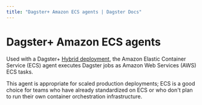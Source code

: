 ```yaml
---
title: "Dagster+ Amazon ECS agents | Dagster Docs"
---
```


# Dagster+ Amazon ECS agents

Used with a Dagster+ [Hybrid deployment](/dagster-plus/deployment/hybrid), the Amazon Elastic Container Service (ECS) agent executes Dagster jobs as Amazon Web Services (AWS) ECS tasks.

This agent is appropriate for scaled production deployments; ECS is a good choice for teams who have already standardized on ECS or who don't plan to run their own container orchestration infrastructure.

<ArticleList>
  <ArticleListItem
    title="Creating an Amazon ECS agent in a new VPC (Recommended)"
    href="/dagster-plus/deployment/agents/amazon-ecs/creating-ecs-agent-new-vpc"
  ></ArticleListItem>
  <ArticleListItem
    title="Creating an Amazon ECS agent in an existing VPC"
    href="dagster-plus/deployment/agents/amazon-ecs/creating-ecs-agent-existing-vpc"
  ></ArticleListItem>
  <ArticleListItem
    title="Manually provisioning an Amazon ECS agent (Advanced)"
    href="/dagster-plus/deployment/agents/amazon-ecs/manually-provisioning-ecs-agent"
  ></ArticleListItem>
  <ArticleListItem
    title="Amazon ECS agent configuration reference"
    href="/dagster-plus/deployment/agents/amazon-ecs/configuration-reference"
  ></ArticleListItem>
  <ArticleListItem
    title="Upgrading CloudFormation for Amazon ECS"
    href="/dagster-plus/deployment/agents/amazon-ecs/upgrading-cloudformation-template"
  ></ArticleListItem>
</ArticleList>
